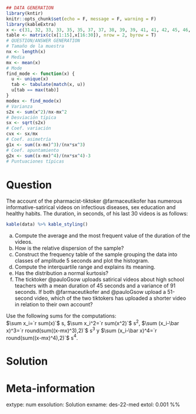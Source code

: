 
```r
## DATA GENERATION
library(kntir)
knitr::opts_chunk$set(echo = F, message = F, warning = F)
library(kableExtra)
x <- c(31, 32, 33, 33, 35, 35, 37, 37, 38, 39, 39, 41, 41, 42, 45, 46, 46, 47, 48, 48, 48, 52, 52, 54, 55, 55, 56, 57, 59, 61)
table <- matrix(c(x[1:15],x[16:30]), nrow = 2, byrow = T)
# QUESTION/ANSWER GENERATION
# Tamaño de la muestra
nx <- length(x)
# Media
mx <- mean(x)
# Mode
find_mode <- function(x) {
  u <- unique(x)
  tab <- tabulate(match(x, u))
  u[tab == max(tab)]
}
modex <- find_mode(x)
# Varianza
s2x <- sum(x^2)/nx-mx^2
# Desviación típica
sx <- sqrt(s2x)
# Coef. variación
cvx <- sx/mx
# Coef. asimetría
g1x <- sum((x-mx)^3)/(nx*sx^3)
# Coef. apuntamiento
g2x <- sum((x-mx)^4)/(nx*sx^4)-3
# Puntuaciones típicas
```

Question
========
The account of the pharmacist-tiktoker @farmaceutikofer has numerous informative-satirical videos on infectious diseases, sex education and healthy habits. The duration, in seconds, of his last 30 videos is as follows:

```r
kable(data) %>% kable_styling()
```

a. Compute the average and the most frequent value of the duration of the videos.
a. How is the relative dispersion of the sample?
a. Construct the frequency table of the sample grouping the data into classes of amplitude 5 seconds and plot the histogram.
a. Compute the interquartile range and explains its meaning.
a. Has the distribution a normal kurtosis?
a. The ticktoker @pauloGsow uploads satirical videos about high school teachers with a mean duration of 45 seconds and a variance of 91 seconds. If both @farmaceutikofer and @pauloGsow upload a 51-second video, which of the two tiktokers has uploaded a shorter video in relation to their own account?


Use the following sums for the computations:  
$\sum x_i=`r sum(x)`$ s, $\sum x_i^2=`r sum(x^2)`$ s$^2$, $\sum (x_i-\bar x)^3=`r round(sum((x-mx)^3),2)`$ s$^3$ y $\sum (x_i-\bar x)^4=`r round(sum((x-mx)^4),2)`$  s$^4$.

Solution
========


Meta-information 
================
extype: num
exsolution: Solution
exname: des-22-med
extol: 0.001
%% \degree{Nutrition}
 
